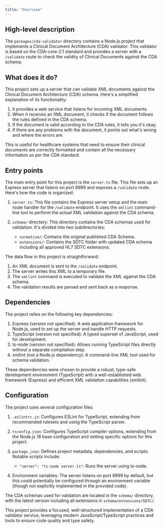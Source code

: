 ```yaml
---
title: "Overview"
---
```


## High-level description
The `packages/cda-validator` directory contains a Node.js project that implements a Clinical Document Architecture (CDA) validator. This validator is based on the CDA-core-2.1 standard and provides a server with a `/validate` route to check the validity of Clinical Documents against the CDA schema.

## What does it do?
This project sets up a server that can validate XML documents against the Clinical Document Architecture (CDA) schema. Here's a simplified explanation of its functionality:

1. It provides a web service that listens for incoming XML documents.
2. When it receives an XML document, it checks if the document follows the rules defined in the CDA schema.
3. If the document is valid according to the CDA rules, it tells you it's okay.
4. If there are any problems with the document, it points out what's wrong and where the errors are.

This is useful for healthcare systems that need to ensure their clinical documents are correctly formatted and contain all the necessary information as per the CDA standard.

## Entry points
The main entry point for this project is the `server.ts` file. This file sets up an Express server that listens on port 8999 and exposes a `/validate` route. Here's how the code is organized:

1. `server.ts`: This file contains the Express server setup and the main route handler for the `/validate` endpoint. It uses the `xmllint` command-line tool to perform the actual XML validation against the CDA schema.

2. `schema/` directory: This directory contains the CDA schemas used for validation. It's divided into two subdirectories:
   - `normative/`: Contains the original published CDA Schema.
   - `extensions/`: Contains the SDTC folder with updated CDA schema including all approved HL7 SDTC extensions.

The data flow in this project is straightforward:
1. An XML document is sent to the `/validate` endpoint.
2. The server writes this XML to a temporary file.
3. The `xmllint` command is executed to validate the XML against the CDA schema.
4. The validation results are parsed and sent back as a response.

## Dependencies
The project relies on the following key dependencies:

1. Express (version not specified): A web application framework for Node.js, used to set up the server and handle HTTP requests.
2. TypeScript (version not specified): A typed superset of JavaScript, used for development.
3. ts-node (version not specified): Allows running TypeScript files directly without a separate compilation step.
4. xmllint (not a Node.js dependency): A command-line XML tool used for schema validation.

These dependencies were chosen to provide a robust, type-safe development environment (TypeScript) with a well-established web framework (Express) and efficient XML validation capabilities (xmllint).

## Configuration
The project uses several configuration files:

1. `.eslintrc.js`: Configures ESLint for TypeScript, extending from recommended rulesets and using the TypeScript parser.

2. `tsconfig.json`: Configures TypeScript compiler options, extending from the Node.js 18 base configuration and setting specific options for this project.

3. `package.json`: Defines project metadata, dependencies, and scripts. Notable scripts include:
   - `"server": "ts-node server.ts"`: Runs the server using ts-node.

4. Environment variables: The server listens on port 8999 by default, but this could potentially be configured through an environment variable (though not explicitly implemented in the provided code).

The CDA schemas used for validation are located in the `schema/` directory, with the latest version including all extensions in `schema/extensions/SDTC/`.

This project provides a focused, well-structured implementation of a CDA validator service, leveraging modern JavaScript/TypeScript practices and tools to ensure code quality and type safety.